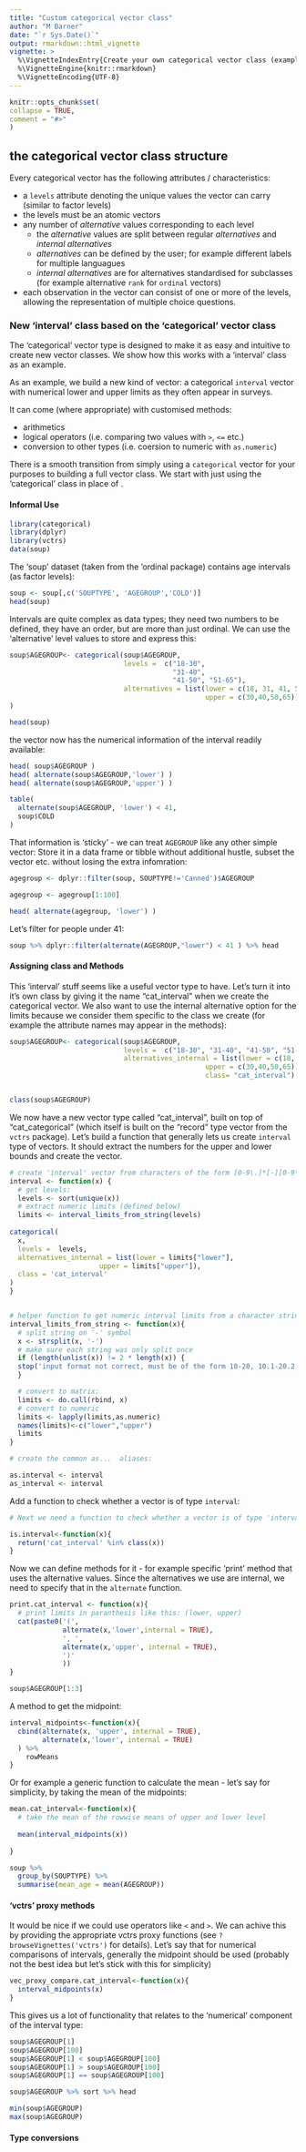 ```yaml
---
title: "Custom categorical vector class"
author: "M Barner"
date: "`r Sys.Date()`"
output: rmarkdown::html_vignette
vignette: >
  %\VignetteIndexEntry{Create your own categorical vector class (example: intervals)}
  %\VignetteEngine{knitr::rmarkdown}
  %\VignetteEncoding{UTF-8}
---
```

  
```r
knitr::opts_chunk$set(
collapse = TRUE,
comment = "#>"
)
```
  
  
## the categorical vector class structure

Every categorical vector has the following attributes / characteristics:

- a `levels` attribute denoting the unique values the vector can carry (similar to factor levels)
- the levels must be an atomic vectors
- any number of _alternative_ values corresponding to each level
  - the _alternative_ values are split between regular _alternatives_ and _internal alternatives_ 
  - _alternatives_ can be defined by the user; for example different labels for multiple languagues
  - _internal alternatives_ are for alternatives standardised for subclasses (for example alternative `rank` for `ordinal` vectors)
- each observation in the vector can consist of one or more of the levels, allowing the representation of multiple choice questions.
  
### New 'interval' class based on the 'categorical' vector class
The 'categorical' vector type is designed to make it as easy and intuitive to create new vector classes. We show how this works with a 'interval' class as an example.

As an example, we build a new kind of vector: a categorical `interval` vector with numerical lower and upper limits as they often appear in surveys.

It can come (where appropriate) with customised methods:

- arithmetics
- logical operators (i.e. comparing two values with `>`, `<=` etc.)
- conversion to other types (i.e. coersion to numeric with `as.numeric`)

There is a smooth transition from simply using a `categorical` vector for your purposes to building a full vector class. We start with just using the 'categorical' class in place of .

#### Informal Use
```r
library(categorical)
library(dplyr)
library(vctrs)
data(soup)
```

The 'soup' dataset (taken from the 'ordinal package) contains age intervals (as factor levels):

```r
soup <- soup[,c('SOUPTYPE', 'AGEGROUP','COLD')]
head(soup)
```


Intervals are quite complex as data types; they need two numbers to be defined, they have an order, but are more than just ordinal. We can use the 'alternative' level values to store and express this: 

```r

soup$AGEGROUP<- categorical(soup$AGEGROUP,
                            levels =  c("18-30",
                                        "31-40",
                                        "41-50", "51-65"),
                            alternatives = list(lower = c(18, 31, 41, 51),
                                                upper = c(30,40,50,65))
)

head(soup)
```

the vector now has the numerical information of the interval readily available:

```r
head( soup$AGEGROUP )
head( alternate(soup$AGEGROUP,'lower') )
head( alternate(soup$AGEGROUP,'upper') )

table(
  alternate(soup$AGEGROUP, 'lower') < 41,
  soup$COLD
)

```

That information is 'sticky' - we can treat `AGEGROUP` like any other simple vector: Store it in a data frame or tibble without additional hustle, subset the vector etc. without losing the extra infomration: 



```r
agegroup <- dplyr::filter(soup, SOUPTYPE!='Canned')$AGEGROUP

agegroup <- agegroup[1:100]

head( alternate(agegroup, 'lower') )

```

Let's filter for people under 41:

```r
soup %>% dplyr::filter(alternate(AGEGROUP,"lower") < 41 ) %>% head

```

#### Assigning class and Methods

This 'interval' stuff seems like a useful vector type to have. Let's turn it into it's own class by giving it the name "cat_interval" when we create the categorical vector. We also want to use the internal alternative option for the limits because we consider them specific to the class we create (for example the attribute names may appear in the methods):

```r
soup$AGEGROUP<- categorical(soup$AGEGROUP,
                            levels =  c("18-30", "31-40", "41-50", "51-65"),
                            alternatives_internal = list(lower = c(18, 31, 41, 51),
                                                upper = c(30,40,50,65)),
                                                class= "cat_interval")


class(soup$AGEGROUP)
```



We now have a new vector type called "cat_interval", built on top of "cat_categorical" (which itself is built on the "record" type vector from the `vctrs` package).  Let's build a function that generally lets us create `interval` type of vectors. It should extract the numbers for the upper and lower bounds and create the vector.

```r
# create 'interval' vector from characters of the form [0-9\.]*[-][0-9\.]* 
interval <- function(x) {
  # get levels:
  levels <- sort(unique(x))
  # extract numeric limits (defined below)
  limits <- interval_limits_from_string(levels)
  
categorical(
  x,
  levels =  levels,
  alternatives_internal = list(lower = limits["lower"],
                      upper = limits["upper"]),
  class = 'cat_interval'
)
}


# helper function to get numeric interval limits from a character string  
interval_limits_from_string <- function(x){
  # split string on '-' symbol
  x <- strsplit(x, '-')
  # make sure each string was only split once
  if (length(unlist(x)) != 2 * length(x)) {
  stop('input format not correct, must be of the form 10-20, 10.1-20.2 or similar')
  }

  # convert to matrix:
  limits <- do.call(rbind, x)
  # convert to numeric
  limits <- lapply(limits,as.numeric)
  names(limits)<-c("lower","upper")
  limits
}

# create the common as...  aliases:

as.interval <- interval
as_interval <- interval

```

Add a function to check whether a vector is of type `interval`:
```r

# Next we need a function to check whether a vector is of type 'interval':

is.interval<-function(x){
  return('cat_interval' %in% class(x))
}
```

Now we can define methods for it - for example specific 'print' method that uses the alternative values. Since the alternatives we use are internal, we need to specify that in the `alternate` function.

```r
print.cat_interval <- function(x){
  # print limits in paranthesis like this: (lower, upper)
  cat(paste0('(', 
             alternate(x,'lower',internal = TRUE),
             ', ', 
             alternate(x,'upper', internal = TRUE),
             ')' 
             ))
}

soup$AGEGROUP[1:3]

```

A method to get the midpoint:
```r
interval_midpoints<-function(x){
  cbind(alternate(x, 'upper', internal = TRUE),
        alternate(x,'lower', internal = TRUE)
  ) %>%
    rowMeans
}
```


Or for example a generic function to calculate the mean - let's say for simplicity, by taking the mean of the midpoints:

```r
mean.cat_interval<-function(x){
  # take the mean of the rowwise means of upper and lower level
  
  mean(interval_midpoints(x))
  
}

soup %>%
  group_by(SOUPTYPE) %>%
  summarise(mean_age = mean(AGEGROUP))

```

#### 'vctrs' proxy methods 

It would be nice if we could use operators like `<` and `>`. We can achive this by providing the appropriate vctrs proxy functions (see `?browseVignettes('vctrs')` for details). Let's say that for numerical comparisons of intervals, generally the midpoint should be used (probably not the best idea but let's stick with this for simplicity)


```r

vec_proxy_compare.cat_interval<-function(x){
  interval_midpoints(x)
}


```

This gives us a lot of functionality that relates to the 'numerical' component of the interval type:

```r

soup$AGEGROUP[1]
soup$AGEGROUP[100]
soup$AGEGROUP[1] < soup$AGEGROUP[100]
soup$AGEGROUP[1] > soup$AGEGROUP[100]
soup$AGEGROUP[1] == soup$AGEGROUP[100]

soup$AGEGROUP %>% sort %>% head

min(soup$AGEGROUP)
max(soup$AGEGROUP)

```


#### Type conversions




